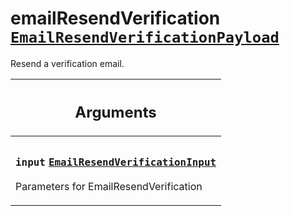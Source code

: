 <!--
  _____   ____    _   _  ____ _______   ______ _____ _____ _______
  |  __  / __   |  | |/ __ __   __| |  ____|  __ _   _|__   __|
  | |  | | |  | | |  | | |  | | | |    | |__  | |  | || |    | |
  | |  | | |  | | | . ` | |  | | | |    |  __| | |  | || |    | |
  | |__| | |__| | | |  | |__| | | |    | |____| |__| || |_   | |
  |_____/ ____/  |_| _|____/  |_|    |______|_____/_____|  |_|
  This file is auto-generated by script/generate_graphql_api_content.sh,
  please build the schema.json by running `rails api:graph:export`
  with https://github.com/buildkite/buildkite/,
  replace the content in data/graphql_data_schema.json
  and run the generation script `./scripts/generate-graphql-api-content.sh`.
-->
<!-- vale off -->

<h1 class="has-pills" data-algolia-exclude>
  emailResendVerification
  <a href="/docs/apis/graphql/schemas/object/emailresendverificationpayload" class="pill pill--object pill--normal-case pill--large" title="Go to OBJECT EmailResendVerificationPayload"><code>EmailResendVerificationPayload</code></a>

</h1>
<!-- vale on -->

<p>Resend a verification email.</p>

<table class="responsive-table responsive-table--single-column-rows">
  <thead>
    <th>
      <h2 data-algolia-exclude>Arguments</h2>
    </th>
  </thead>
  <tbody>
    <tr>
      <td>
        <h3 class="is-small has-pills">
          <code>input</code>
          <a
            href="/docs/apis/graphql/schemas/input_object/emailresendverificationinput"
            class="pill pill--input_object pill--normal-case pill--medium"
            title="Go to INPUT_OBJECT EmailResendVerificationInput"
          >
            <code>EmailResendVerificationInput</code>
          </a>
        </h3>
        <p>Parameters for EmailResendVerification</p>
      </td>
    </tr>
  </tbody>
</table>
